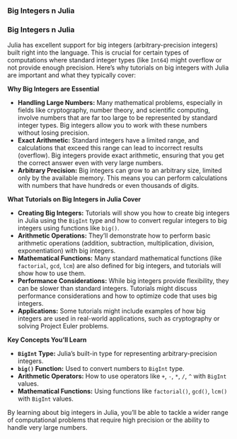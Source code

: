 ### Big Integers n Julia

<h3>Big Integers n Julia</h3>
Julia has excellent support for big integers (arbitrary-precision integers) built right into the language. This is crucial for certain types of computations where standard integer types (like `Int64`) might overflow or not provide enough precision. Here's why tutorials on big integers with Julia are important and what they typically cover:

**Why Big Integers are Essential**

*   **Handling Large Numbers:** Many mathematical problems, especially in fields like cryptography, number theory, and scientific computing, involve numbers that are far too large to be represented by standard integer types. Big integers allow you to work with these numbers without losing precision.
*   **Exact Arithmetic:** Standard integers have a limited range, and calculations that exceed this range can lead to incorrect results (overflow). Big integers provide exact arithmetic, ensuring that you get the correct answer even with very large numbers.
*   **Arbitrary Precision:** Big integers can grow to an arbitrary size, limited only by the available memory. This means you can perform calculations with numbers that have hundreds or even thousands of digits.

**What Tutorials on Big Integers in Julia Cover**

*   **Creating Big Integers:** Tutorials will show you how to create big integers in Julia using the `BigInt` type and how to convert regular integers to big integers using functions like `big()`.
*   **Arithmetic Operations:** They'll demonstrate how to perform basic arithmetic operations (addition, subtraction, multiplication, division, exponentiation) with big integers.
*   **Mathematical Functions:** Many standard mathematical functions (like `factorial`, `gcd`, `lcm`) are also defined for big integers, and tutorials will show how to use them.
*   **Performance Considerations:** While big integers provide flexibility, they can be slower than standard integers. Tutorials might discuss performance considerations and how to optimize code that uses big integers.
*   **Applications:** Some tutorials might include examples of how big integers are used in real-world applications, such as cryptography or solving Project Euler problems.

**Key Concepts You'll Learn**

*   **`BigInt` Type:** Julia's built-in type for representing arbitrary-precision integers.
*   **`big()` Function:** Used to convert numbers to `BigInt` type.
*   **Arithmetic Operators:** How to use operators like `+`, `-`, `*`, `/`, `^` with `BigInt` values.
*   **Mathematical Functions:** Using functions like `factorial()`, `gcd()`, `lcm()` with `BigInt` values.

By learning about big integers in Julia, you'll be able to tackle a wider range of computational problems that require high precision or the ability to handle very large numbers.
